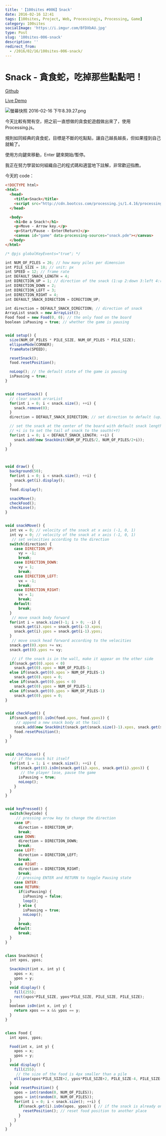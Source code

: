```yaml
---
title: '【100sites #006】Snack'
date: 2016-02-16 12:41
tags: [100sites, Project, Web, Processingjs, Processing, Game]
category: 100sites
socialImage: 'https://i.imgur.com/BfDXbAU.jpg'
type: Post
slug: '100sites-006-snack'
description: ''
redirect_from:
  - /2016/02/16/100sites-006-snack/
---
```


# Snack - 貪食蛇，吃掉那些點點吧！

[Github](https://github.com/Kamigami55/100sites/tree/gh-pages/006_Snack)

[Live Demo](http://kamigami55.github.io/100sites/006_Snack/)

![螢幕快照 2016-02-16 下午8.39.27.png](https://i.imgur.com/BfDXbAU.jpg)

今天比較有閒有空，把之前一直想做的貪食蛇遊戲做出來了，使用 Processing.js。

規則如同經典的貪食蛇，目標是不斷的吃點點，讓自己越長越長，但如果撞到自己就輸了。

使用方向鍵來移動，Enter 鍵來開始/暫停。

我正在努力學習如何組織自己的程式碼和適當地下註解，非常歡迎指教。

今天的 code：

```html index.html
<!DOCTYPE html>
<html>
  <head>
    <title>Snack</title>
    <script src="http://cdn.bootcss.com/processing.js/1.4.16/processing.min.js"></script>
  </head>

  <body>
    <h1>Be a Snack!</h1>
    <p>Move - Arrow key.</p>
    <p>Start/Pause - Enter(Return)</p>
    <canvas id="game" data-processing-sources="snack.pde"></canvas>
  </body>
</html>
```

```javascript snack.pde
/* @pjs globalKeyEvents="true"; */

int NUM_OF_PILES = 26; // how many piles per dimension
int PILE_SIZE = 18; // unit: px
int SPEED = 12; // frame rate
int DEFAULT_SNACK_LENGTH = 4;
int DIRECTION_UP = 1; // direction of the snack (1:up 2:down 3:left 4:right)
int DIRECTION_DOWN = 2;
int DIRECTION_LEFT = 3;
int DIRECTION_RIGHT = 4;
int DEFAULT_SNACK_DIRECTION = DIRECTION_UP;

int direction = DEFAULT_SNACK_DIRECTION; // direction of snack
ArrayList snack = new ArrayList();
Food food = new Food(0, 0); // the only food on the board
boolean isPausing = true; // whether the game is pausing


void setup() {
  size(NUM_OF_PILES * PILE_SIZE, NUM_OF_PILES * PILE_SIZE);
  ellipseMode(CORNER);
  frameRate(SPEED);

  resetSnack();
  food.resetPosition();

  noLoop(); // the default state of the game is pausing
  isPausing = true;
}


void resetSnack() {
  // clear snack arrarList
  for(int i = 0; i < snack.size(); ++i) {
    snack.remove(0);
  }
  direction = DEFAULT_SNACK_DIRECTION; // set direction to default (up)

  // set the snack at the center of the board with default snack length
  // +i is to set the tail of snack to the south(+Y)
  for(int i = 0; i < DEFAULT_SNACK_LENGTH; ++i) {
    snack.add(new SnackUnit(NUM_OF_PILES/2, NUM_OF_PILES/2+i));
  }
}



void draw() {
  background(50);
  for(int i = 0; i < snack.size(); ++i) {
    snack.get(i).display();
  }
  food.display();

  snackMove();
  checkFood();
  checkLose();
}


void snackMove() {
  int vx = 0; // velocity of the snack at x axis (-1, 0, 1)
  int vy = 0; // velocity of the snack at x axis (-1, 0, 1)
   // set velocities according to the direction
  switch(direction) {
    case DIRECTION_UP:
      vy = -1;
      break;
    case DIRECTION_DOWN:
      vy = 1;
      break;
    case DIRECTION_LEFT:
      vx = -1;
      break;
    case DIRECTION_RIGHT:
      vx = 1;
      break;
    default:
      break;
  }
   // move snack body forward
  for(int i = snack.size()-1; i > 0; --i) {
    snack.get(i).xpos = snack.get(i-1).xpos;
    snack.get(i).ypos = snack.get(i-1).ypos;
  }
   // move snack head forward according to the velocities
  snack.get(0).xpos += vx;
  snack.get(0).ypos += vy;

   // if the snack is in the wall, make it appear on the other side
  if(snack.get(0).xpos < 0)
    snack.get(0).xpos = NUM_OF_PILES-1;
  else if(snack.get(0).xpos > NUM_OF_PILES-1)
    snack.get(0).xpos = 0;
  else if(snack.get(0).ypos < 0)
    snack.get(0).ypos = NUM_OF_PILES-1;
  else if(snack.get(0).ypos > NUM_OF_PILES-1)
    snack.get(0).ypos = 0;
}


void checkFood() {
  if(snack.get(0).isOn(food.xpos, food.ypos)) {
     // append a new snack body at the tail
    snack.add(new SnackUnit(snack.get(snack.size()-1).xpos, snack.get(snack.size()-1).ypos));
    food.resetPosition();
  }
}


void checkLose() {
   // if the snack hit itself
  for(int i = 1; i < snack.size(); ++i) {
    if(snack.get(0).isOn(snack.get(i).xpos, snack.get(i).ypos)) {
       // the player lose, pause the game
      isPausing = true;
      noLoop();
    }
  }
}


void keyPressed() {
  switch(keyCode) {
     // pressing arrow key to change the direction
    case UP:
      direction = DIRECTION_UP;
      break;
    case DOWN:
      direction = DIRECTION_DOWN;
      break;
    case LEFT:
      direction = DIRECTION_LEFT;
      break;
    case RIGHT:
      direction = DIRECTION_RIGHT;
      break;
     // pressing ENTER and RETURN to toggle Pausing state
    case ENTER:
    case RETURN:
      if(isPausing) {
        isPausing = false;
        loop();
      } else {
        isPausing = true;
        noLoop();
      }
      break;
    default:
      break;
  }
}


class SnackUnit {
  int xpos, ypos;

  SnackUnit(int x, int y) {
    xpos = x;
    ypos = y;
  }
  void display() {
    fill(255);
    rect(xpos*PILE_SIZE, ypos*PILE_SIZE, PILE_SIZE, PILE_SIZE);
  }
  boolean isOn(int x, int y) {
    return xpos == x && ypos == y;
  }
}


class Food {
  int xpos, ypos;

  Food(int x, int y) {
    xpos = x;
    ypos = y;
  }
  void display() {
    fill(255);
     // the size of the food is 4px smaller than a pile
    ellipse(xpos*PILE_SIZE+2, ypos*PILE_SIZE+2, PILE_SIZE-4, PILE_SIZE-4);
  }
  void resetPosition() {
    xpos = int(random(0, NUM_OF_PILES));
    ypos = int(random(0, NUM_OF_PILES));
    for(int i = 0; i < snack.size(); ++i) {
      if(snack.get(i).isOn(xpos, ypos)) { // if the snack is already on the position of the new food
        resetPosition(); // reset food position to another place
      }
    }
  }
}
```
